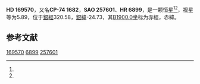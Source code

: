 {{Starbox begin
| name = HD 169570
}}
{{Starbox observe
| epoch = [[J2000.0|J2000.0]]
| constell = {{星座名待查}}<ref name=SIMBAD>{{cite web
 | url=http://simbad.u-strasbg.fr/simbad/sim-id?Ident=HR+6899
 | title =Pulsating variable Star
 | publisher=Centre de Données astronomiques de Strasbourg
 | work=SIMBAD
 | accessdate=2012-07-13}}</ref><ref name=DATA>{{cite web
 | url=http://vizier.u-strasbg.fr/viz-bin/VizieR-5?-out.add=.&-source=5050&-corr=PK=HR&-out.max=9999&HR=6899
 | title=VizieR Detailed Page
 | accessdate=2012-07-13
 | archive-date=2019-02-16
 | archive-url=https://web.archive.org/web/20190216091958/http://vizier.u-strasbg.fr/viz-bin/VizieR-5?-out.add=.&-source=5050&-corr=PK=HR&-out.max=9999&HR=6899
 | dead-url=no
 }}</ref>
| 星官 = 
| ra = {{RA|18|32|55.3}}<ref name=SIMBAD /><ref name=DATA />
| dec = {{DEC|-73|57|56}}<ref name=SIMBAD /><ref name=DATA />
| appmag_v = 5.89<ref name=SIMBAD /><ref name=DATA />
}}
{{Starbox character
| class = K0III<ref name=SIMBAD /><ref name=DATA />
| b-v = 0.98<ref name=SIMBAD /><ref name=DATA />
| u-b = 0.83<ref name=SIMBAD /><ref name=DATA />
| r-i = <ref name=SIMBAD /><ref name=DATA />
| variable = 
}}
{{Starbox astrometry
| radial_v = 0.83
| prop_mo_ra = -25
| parallax = 
| p_error = 
}}
{{Starbox catalog
| names =CP-74 1682，[[SAO星表|SAO]] 257601，[[HD星表|HD]] 169570，[[HR星表|HR]] 6899}}
{{Starbox reference |Simbad=HR+6899}}
{{Starbox end}}

'''HD 169570'''，又名'''CP-74 1682'''，'''SAO 257601'''、'''HR 6899'''，是一颗恒星<ref name=SIMBAD /><ref name=DATA />，视星等为5.89，位于[[銀道座標系|銀經]]320.58，[[銀道座標系|銀緯]]-24.73，其[[B1900.0|B1900.0]]坐标为赤經{{RA|18|20|4.9}}，赤緯{{DEC|-74|-24.73|38}}。

== 参考文献 ==
{{reflist}}

{{star-stub}}

[[Category:HD和HDE天體|169570]]
[[Category:HR天體|6899]]
[[Category:SAO天體|257601]]